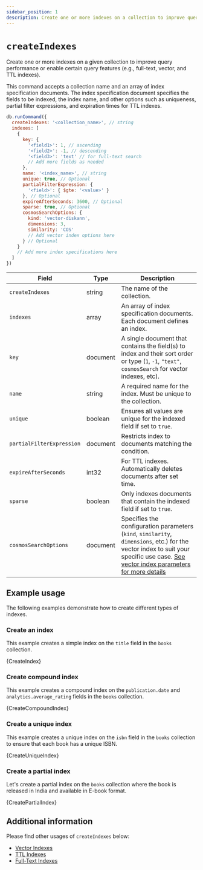 ```yaml
---
sidebar_position: 1
description: Create one or more indexes on a collection to improve query performance and enable certain query features.
---
```


# `createIndexes`


<!-- Category for Command "Administrative, Diagnostic, and Utility Commands" should be organized per folder as present in the compatibility document -->

<!-- Short description of the command and its usage. -->

Create one or more indexes on a given collection to improve query performance or enable certain query features (e.g., full-text, vector, and TTL indexes).

<!-- Syntax structure of the command -->

<!-- markdownlint-disable MD033 -->

This command accepts a collection name and an array of index specification documents.
The index specification document specifies the fields to be indexed, the index name, and other options such as uniqueness, partial filter expressions, and expiration times for TTL indexes.

```js
db.runCommand({
  createIndexes: '<collection_name>', // string
  indexes: [
    {
      key: {
        '<field1>': 1, // ascending
        '<field2>': -1, // descending
        '<field3>': 'text' // for full-text search
        // Add more fields as needed
      },
      name: '<index_name>', // string
      unique: true, // Optional
      partialFilterExpression: {
        '<field>': { $gte: '<value>' }
      }, // Optional
      expireAfterSeconds: 3600, // Optional
      sparse: true, // Optional
      cosmosSearchOptions: {
        kind: 'vector-diskann',
        dimensions: 3,
        similarity: 'COS'
        // Add vector index options here
      } // Optional
    }
    // Add more index specifications here
  ]
})
```

<!-- majorly fields such as arguments, modifers, stage, operators, parameters, options supported by the command in a table (if necessary or available). Takes in the following parameters: -->

| Field                     | Type     | Description                                                                                                                                                                                                           |
| ------------------------- | -------- | --------------------------------------------------------------------------------------------------------------------------------------------------------------------------------------------------------------------- |
| `createIndexes`           | string   | The name of the collection.                                                                                                                                                                                           |
| `indexes`                 | array    | An array of index specification documents. Each document defines an index.                                                                                                                                            |
| `key`                     | document | A single document that contains the field(s) to index and their sort order or type (`1`, `-1`, `"text"`, `cosmosSearch` for vector indexes, etc).                                                                     |
| `name`                    | string   | A required name for the index. Must be unique to the collection.                                                                                                                                                      |
| `unique`                  | boolean  | Ensures all values are unique for the indexed field if set to `true`.                                                                                                                                                 |
| `partialFilterExpression` | document | Restricts index to documents matching the condition.                                                                                                                                                                  |
| `expireAfterSeconds`      | int32    | For TTL indexes. Automatically deletes documents after set time.                                                                                                                                                      |
| `sparse`                  | boolean  | Only indexes documents that contain the indexed field if set to `true`.                                                                                                                                               |
| `cosmosSearchOptions`     | document | Specifies the configuration parameters (`kind`, `similarity`, `dimensions`, etc.) for the vector index to suit your specific use case. [See vector index parameters for more details](../../guides/vector-search.mdx) |

## Example usage

The following examples demonstrate how to create different types of indexes.

### Create an index

This example creates a simple index on the `title` field in the `books` collection.

<CodeBlock language="js">{CreateIndex}</CodeBlock>

### Create compound index

This example creates a compound index on the `publication.date` and `analytics.average_rating` fields in the `books` collection.

<CodeBlock language="js">{CreateCompoundIndex}</CodeBlock>

### Create a unique index

This example creates a unique index on the `isbn` field in the `books` collection to ensure that each book has a unique ISBN.

<CodeBlock language="js">{CreateUniqueIndex}</CodeBlock>

### Create a partial index

Let's create a partial index on the `books` collection where the book is released in India and available in E-book format.

<CodeBlock language="js">{CreatePartialIndex}</CodeBlock>

<!--  ## Limitations or constraints -->

<!-- If there are any known limitations or contraints, list them here -->

## Additional information

<!-- Include and link to other related materials or information here -->

Please find other usages of `createIndexes` below:

- [Vector Indexes](../../guides/vector-search.mdx)
- [TTL Indexes](../../guides/ttl-indexes.mdx)
- [Full-Text Indexes](../../guides/full-text-search.mdx)

<!-- markdownlint-enable MD033 -->
